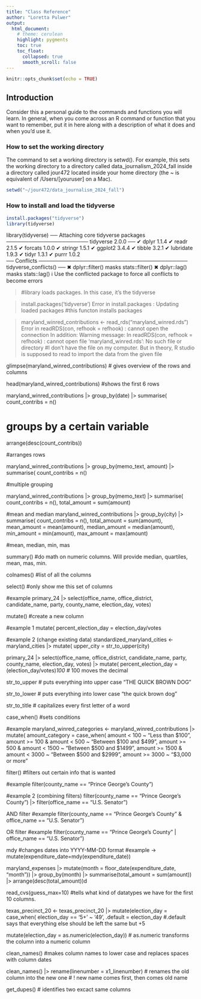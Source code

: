 ```yaml
---
title: "Class Reference"
author: "Loretta Pulwer"
output:
  html_document:
    # theme: cerulean
    highlight: pygments
    toc: true
    toc_float:
      collapsed: true
      smooth_scroll: false
---
```


```r
knitr::opts_chunk$set(echo = TRUE)
```

## Introduction

Consider this a personal guide to the commands and functions you will learn. In general, when you come across an R command or function that you want to remember, put it in here along with a description of what it does and when you'd use it.

### How to set the working directory

The command to set a working directory is setwd(). For example, this sets the working directory to a directory called data_journalism_2024_fall inside a directory called jour472 located inside your home directory (the ~ is equivalent of /Users/[youruser] on a Mac).

```r
setwd("~/jour472/data_journalism_2024_fall")
```

### How to install and load the tidyverse

```r
install.packages("tidyverse")
library(tidyverse)
```


library(tidyverse)
── Attaching core tidyverse packages ────────────────────── tidyverse 2.0.0 ──
✔ dplyr     1.1.4     ✔ readr     2.1.5
✔ forcats   1.0.0     ✔ stringr   1.5.1
✔ ggplot2   3.4.4     ✔ tibble    3.2.1
✔ lubridate 1.9.3     ✔ tidyr     1.3.1
✔ purrr     1.0.2     
── Conflicts ──────────────────────────────────────── tidyverse_conflicts() ──
✖ dplyr::filter() masks stats::filter()
✖ dplyr::lag()    masks stats::lag()
ℹ Use the conflicted package to force all conflicts to become errors

> #library loads packages. In this case, it's the tidyverse

> install.packages('tidyverse')
Error in install.packages : Updating loaded packages
> #this functon installs packages 

> maryland_winred_contributions <- read_rds("maryland_winred.rds")
Error in readRDS(con, refhook = refhook) : cannot open the connection
In addition: Warning message:
In readRDS(con, refhook = refhook) :
  cannot open file 'maryland_winred.rds': No such file or directory
> #I don't have the file on my computer. But in theory, R studio is supposed to read to import the data from the given file 

glimpse(maryland_winred_contributions)
# gives overview of the rows and columns 

head(maryland_winred_contributions)
#shows the first 6 rows 

maryland_winred_contributions |>
  group_by(date) |>
  summarise(
    count_contribs = n()
    
# groups by a certain variable

 arrange(desc(count_contribs))

#arranges rows 

maryland_winred_contributions |>
  group_by(memo_text, amount) |>
  summarise(
    count_contribs = n()
    
#multiple grouping 

maryland_winred_contributions |>
  group_by(memo_text) |>
  summarise(
    count_contribs = n(),
    total_amount = sum(amount)
    
    
#mean and median 
maryland_winred_contributions |>
  group_by(city) |>
  summarise(
    count_contribs = n(),
    total_amount = sum(amount),
    mean_amount = mean(amount),
    median_amount = median(amount),
    min_amount = min(amount),
    max_amount = max(amount)
    
#mean, median, min, mas 

summary()
#do math on numeric columns. Will provide median, quartiles, mean, mas, min. 

colnames()
#list of all the columns 

select()
#only show me this set of columns 

#example
primary_24 |>
  select(office_name, office_district, candidate_name, party, county_name, election_day, votes)
  
  

mutate()
#create a new column 

#example 1 
mutate(
  percent_election_day = election_day/votes
  
#example 2 (change existing data)
standardized_maryland_cities <- maryland_cities |>
  mutate(
    upper_city = str_to_upper(city)
  
primary_24 |>
  select(office_name, office_district, candidate_name, party, county_name, election_day, votes) |>
  mutate(
  percent_election_day = (election_day/votes)*100
# *100 moves the decimal   

str_to_upper
# puts everything into upper case "THE QUICK BROWN DOG"

str_to_lower
# puts everything into lower case "the quick brown dog"

str_to_title 
# capitalizes every first letter of a word 

case_when()
#sets conditions 

#example
maryland_winred_categories <- maryland_winred_contributions |>
  mutate(
    amount_category = case_when(
        amount < 100 ~ "Less than $100",
        amount >= 100 & amount < 500 ~ "Between $100 and $499",
        amount >= 500 & amount < 1500 ~ "Between $500 and $1499",
        amount >= 1500 & amount < 3000 ~ "Between $500 and $2999",
        amount >= 3000 ~ "$3,000 or more"
 
 filter()
 #filters out certain info that is wanted 
 
 #example
 filter(county_name == "Prince George's County")
 
 #example 2 (combining filters)
 filter(county_name == "Prince George's County") |> filter(office_name == "U.S. Senator")
 
 
 AND filter
 #example
 filter(county_name == "Prince George's County" & office_name == "U.S. Senator")
 
 OR filter 
 #example 
 filter(county_name == "Prince George's County" | office_name == "U.S. Senator")
 
 
 mdy
 #changes dates into YYYY-MM-DD format
 #example
 -> mutate(expenditure_date=mdy(expenditure_date))
 
 maryland_expenses |>
  mutate(month = floor_date(expenditure_date, "month")) |>
  group_by(month) |>
  summarise(total_amount = sum(amount)) |>
  arrange(desc(total_amount))d
  
  read_cvs(guess_max=10)
  #tells what kind of datatypes we have for the first 10 columns.
  
  texas_precinct_20 <- texas_precinct_20 |>
  mutate(election_day = case_when(
    election_day == '5+' ~ '49',
    .default = election_day
#.default says that everything else should be left the same but +5 

mutate(election_day = as.numeric(election_day))
# as.numeric transforms the column into a numeric column 

clean_names()
#makes column names to lower case and replaces spaces with column dates 

clean_names() |> 
  rename(linenumber = x1_linenumber)
# renames the old column into the new one 
# ! new name comes first, then comes old name 

get_dupes()
# identifies two excact same columns 
 
 
        

